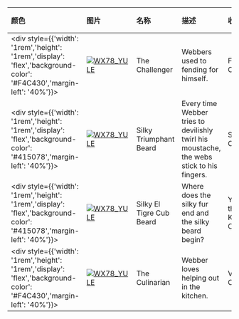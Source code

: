| 颜色                                                                                                                        | 图片                                                                                                                                                                 | 名称                    | 描述                                                              | 收集             | 品质    | 交易 |
| :-------------------------------------------------------------------------------------------------------------------------- | :------------------------------------------------------------------------------------------------------------------------------------------------------------------- | :---------------------- | :---------------------------------------------------------------- | :--------------- | :------ | :--- |
| <div style={{'width': '1rem','height': '1rem','display': 'flex','background-color': '#F4C430','margin-left': '40%'}}></div> | [![WX78_YULE](https://items.kleientertainment.com/images/DST/WEBBER_COMBATANT/small)](https://items.kleientertainment.com/images/DST/WEBBER_COMBATANT/small)                                                           | The Challenger                            | Webbers used to fending for himself.                                                                                                                                                                                                                                                                                                      | Forge Collection                | Event (Limited-Time Use) | 否   |
| <div style={{'width': '1rem','height': '1rem','display': 'flex','background-color': '#415078','margin-left': '40%'}}></div> | [![WX78_YULE](https://items.kleientertainment.com/images/DST/WEBBER_BEARD_SHADOW/small)](https://items.kleientertainment.com/images/DST/WEBBER_BEARD_SHADOW/small)                                                     | Silky Triumphant Beard                    | Every time Webber tries to devilishly twirl his moustache, the webs stick to his fingers.                                                                                                                                                                                                                                                  | Shadow Collection               | Classy                   | 否   |
| <div style={{'width': '1rem','height': '1rem','display': 'flex','background-color': '#415078','margin-left': '40%'}}></div> | [![WX78_YULE](https://items.kleientertainment.com/images/DST/WEBBER_BEARD_WRESTLER/small)](https://items.kleientertainment.com/images/DST/WEBBER_BEARD_WRESTLER/small)                                                 | Silky El Tigre Cub Beard                  | Where does the silky fur end and the silky beard begin?                                                                                                                                                                                                                                                                                    | Year of the Pig King Collection | Classy                   | 否   |
| <div style={{'width': '1rem','height': '1rem','display': 'flex','background-color': '#F4C430','margin-left': '40%'}}></div> | [![WX78_YULE](https://items.kleientertainment.com/images/DST/WEBBER_COOK/small)](https://items.kleientertainment.com/images/DST/WEBBER_COOK/small)                                                                     | The Culinarian                            | Webber loves helping out in the kitchen.                                                                                                                                                                                                                                                                                                   | Victorian Collection            | Event (Limited-Time Use) | 否   |
